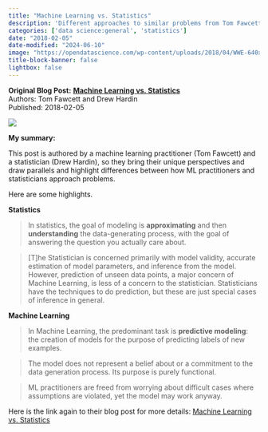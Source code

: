 ```yaml
---
title: "Machine Learning vs. Statistics"
description: 'Different approaches to similar problems from Tom Fawcett and Drew Hardin'
categories: ['data science:general', 'statistics']
date: "2018-02-05"
date-modified: "2024-06-10"
image: "https://opendatascience.com/wp-content/uploads/2018/04/WWE-640x300.jpg"
title-block-banner: false
lightbox: false
---
```


::: {.hero-banner}
::: {.hero-text}
**Original Blog Post:**
**[Machine Learning vs. Statistics](https://opendatascience.com/machine-learning-vs-statistics/)** <br>
Authors: Tom Fawcett and Drew Hardin <br>
Published: 2018-02-05
:::
::: {.hero-image}
![](https://opendatascience.com/wp-content/uploads/2018/04/WWE-640x300.jpg)
:::
:::

**My summary:**

This post is authored by a machine learning practitioner (Tom Fawcett) and a
statistician (Drew Hardin), so they bring their unique perspectives and draw
parallels and highlight differences between how ML practitioners and
statisticians approach problems.

Here are some highlights.

**Statistics**

> In statistics, the goal of modeling is **approximating** and then
> **understanding** the data-generating process, with the goal of answering the
> question you actually care about.

> [T]he Statistician is concerned primarily with model validity, accurate estimation of model parameters, and inference from the model. However, prediction of unseen data points, a major concern of Machine Learning, is less of a concern to the statistician. Statisticians have the techniques to do prediction, but these are just special cases of inference in general.

**Machine Learning**

> In Machine Learning, the predominant task is **predictive modeling**: the creation of models for the purpose of predicting labels of new examples.

> The model does not represent a belief about or a commitment to the data generation process. Its purpose is purely functional.

> ML practitioners are freed from worrying about difficult cases where assumptions are violated, yet the model may work anyway.


Here is the link again to their blog post for more details:
[Machine Learning vs. Statistics](https://opendatascience.com/machine-learning-vs-statistics/)
